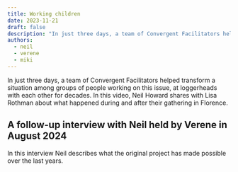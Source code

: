 ```yaml
---
title: Working children
date: 2023-11-21
draft: false
description: "In just three days, a team of Convergent Facilitators helped transform a situation among groups of people working on this issue, at loggerheads with each other for decades.  In this video, Neil Howard shares with Lisa Rothman about what happened during and after their gathering in Florence."
authors:
  - neil 
  - verene 
  - miki
---
```




In just three days, a team of Convergent Facilitators helped transform a situation among groups of people working on this issue, at loggerheads with each other for decades.  In this video, Neil Howard shares with Lisa Rothman about what happened during and after their gathering in Florence.


<!--truncate-->

<LiteYouTubeEmbed
             id='j876eXgsyxU'
              params="autoplay=1&autohide=1&showinfo=0&rel=0"
              title='CF Process on Child Labor with Neil Howard and Lisa Rothman'
              poster="maxresdefault"
              webp
            />

## A follow-up interview with Neil held by Verene in August 2024

In this interview Neil describes what the original project has made possible over the last years.

<LiteYouTubeEmbed
             id='M2otTIl-B0E'
              params="autoplay=1&autohide=1&showinfo=0&rel=0"
              title='Interview with Neil Howard on long-term outcomes from CF project in Florence'
              poster="maxresdefault"
              webp
            />
